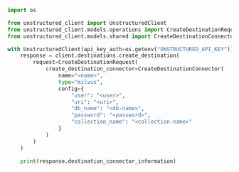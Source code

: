 ```python Python SDK
import os

from unstructured_client import UnstructuredClient
from unstructured_client.models.operations import CreateDestinationRequest
from unstructured_client.models.shared import CreateDestinationConnector

with UnstructuredClient(api_key_auth=os.getenv("UNSTRUCTURED_API_KEY")) as client:
    response = client.destinations.create_destination(
        request=CreateDestinationRequest(
            create_destination_connector=CreateDestinationConnector(
                name="<name>",
                type="milvus",
                config={
                    "user": "<user>",
                    "uri": "<uri>",
                    "db_name": "<db-name>",
                    "password": "<password>",
                    "collection_name": "<collection-name>"
                }
            )
        )
    )

    print(response.destination_connector_information)
```